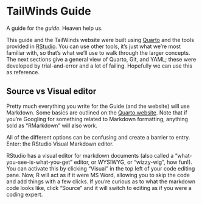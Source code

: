 # TailWinds Guide

A guide for the *guide*. Heaven help us.

This guide and the TailWinds website were built using [Quarto](https://quarto.org/) and the tools provided in [RStudio](https://posit.co/downloads/). You can use other tools, it's just what we're most familiar with, so that's what we'll use to walk through the larger concepts. The next sections give a general view of Quarto, Git, and YAML; these were developed by trial-and-error and a lot of failing. Hopefully we can use this as reference.

## Source vs Visual editor

Pretty much everything you write for the Guide (and the website) will use Markdown. Some basics are outlined on the [Quarto website](https://quarto.org/docs/authoring/markdown-basics.html). Note that if you're Googling for something related to Markdown formatting, anything sold as "RMarkdown" will also work.

All of the different options can be confusing and create a barrier to entry. Enter: the RStudio Visual Markdown editor.

RStudio has a visual editor for markdown documents (also called a "what-you-see-is-what-you-get" editor, or WYSIWYG, or "wizzy-wig", how fun!). You can activate this by clicking "Visual" in the top left of your code editing pane. Now, R will act as if it were MS Word, allowing you to skip the code and add things with a few clicks. If you're curious as to what the markdown code looks like, click "Source" and it will switch to editing as if you were a coding expert.
